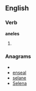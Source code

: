 ==English==

===Verb===
'''aneles'''

# {{third-person singular of|anele}}

===Anagrams===
* {{alphagram|aeelns}}
* [[enseal#English|enseal]]
* [[selane#English|selane]]
* [[Selena#English|Selena]]